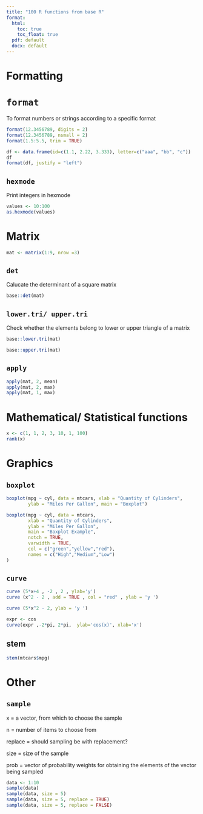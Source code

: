 ```yaml
---
title: "100 R functions from base R"
format:
  html:
    toc: true
    toc_float: true
  pdf: default
  docx: default
---
```


# Formatting

# `format`

To format numbers or strings according to a specific format

```r
format(12.3456789, digits = 2)
format(12.3456789, nsmall = 2)
format(1.5:5.5, trim = TRUE)
```

```r
df <- data.frame(id=c(1.1, 2.22, 3.333), letter=c("aaa", "bb", "c"))
df
format(df, justify = "left")
```

## `hexmode`

Print integers in hexmode

```r
values <- 10:100
as.hexmode(values)
```



# Matrix

```r
mat <- matrix(1:9, nrow =3)
```

## `det`

Calucate the determinant of a square matrix

```r
base::det(mat)
```

## `lower.tri/ upper.tri `

Check whether the elements belong to lower or upper triangle of a matrix

```r
base::lower.tri(mat)
```

```r
base::upper.tri(mat)
```

## `apply`

```r
apply(mat, 2, mean)
apply(mat, 2, max)
apply(mat, 1, max)
```

# Mathematical/ Statistical functions

```r
x <- c(1, 1, 2, 3, 10, 1, 100)
rank(x)
```

# Graphics

## `boxplot`

```r
boxplot(mpg ~ cyl, data = mtcars, xlab = "Quantity of Cylinders",  
        ylab = "Miles Per Gallon", main = "Boxplot")

```


```r
boxplot(mpg ~ cyl, data = mtcars,   
        xlab = "Quantity of Cylinders",  
        ylab = "Miles Per Gallon",   
        main = "Boxplot Example",  
        notch = TRUE,   
        varwidth = TRUE,   
        col = c("green","yellow","red"),  
        names = c("High","Medium","Low")  
)  
```

## `curve`

```r
curve (5*x+4 , -2 , 2 , ylab='y')
curve (x^2 - 2 , add = TRUE , col = "red" , ylab = 'y ')
```

```r
curve (5*x^2 - 2, ylab = 'y ')
```

```r
expr <- cos
curve(expr ,-2*pi, 2*pi,  ylab='cos(x)', xlab='x')

```

## stem

```r
stem(mtcars$mpg)
```

# Other

## `sample`

x = a vector, from which to choose the sample

n = number of items to choose from 

replace = should sampling be with replacement?

size = size of the sample

prob = vector of probability weights for obtaining the elements of the vector being sampled

```r
data <- 1:10
sample(data)
sample(data, size = 5)
sample(data, size = 5, replace = TRUE)
sample(data, size = 5, replace = FALSE)




```